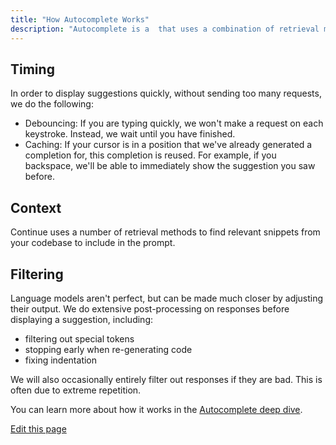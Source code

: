 ```yaml
---
title: "How Autocomplete Works"
description: "Autocomplete is a  that uses a combination of retrieval methods and response processing techniques. The system can be understood in roughly three parts."
---
```


## Timing[​](#timing "Direct link to Timing")

In order to display suggestions quickly, without sending too many requests, we do the following:

* Debouncing: If you are typing quickly, we won't make a request on each keystroke. Instead, we wait until you have finished.
* Caching: If your cursor is in a position that we've already generated a completion for, this completion is reused. For example, if you backspace, we'll be able to immediately show the suggestion you saw before.

## Context[​](#context "Direct link to Context")

Continue uses a number of retrieval methods to find relevant snippets from your codebase to include in the prompt.

## Filtering[​](#filtering "Direct link to Filtering")

Language models aren't perfect, but can be made much closer by adjusting their output. We do extensive post-processing on responses before displaying a suggestion, including:

* filtering out special tokens
* stopping early when re-generating code
* fixing indentation

We will also occasionally entirely filter out responses if they are bad. This is often due to extreme repetition.

You can learn more about how it works in the [Autocomplete deep dive](/customize/deep-dives/autocomplete).

[Edit this page](https://github.com/continuedev/continue/tree/main/docs/docs/features/autocomplete/how-it-works.mdx)

